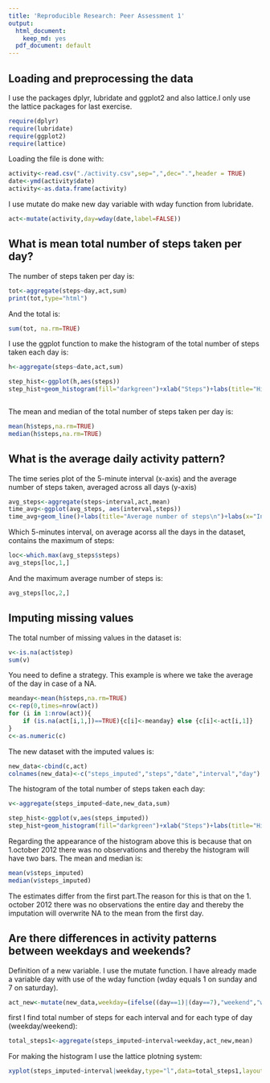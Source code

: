 ```yaml
---
title: 'Reproducible Research: Peer Assessment 1'
output:
  html_document:
    keep_md: yes
  pdf_document: default
---
```



## Loading and preprocessing the data

I use the packages dplyr, lubridate and ggplot2 and also lattice.I only use the lattice packages for last exercise. 

```r
require(dplyr)
require(lubridate)
require(ggplot2)
require(lattice)
```
Loading the file is done with:

```r
activity<-read.csv("./activity.csv",sep=",",dec=".",header = TRUE)
date<-ymd(activity$date)
activity<-as.data.frame(activity)
```

I use mutate do make new day variable with wday function from lubridate.
```r

act<-mutate(activity,day=wday(date,label=FALSE))

```
## What is mean total number of steps taken per day?

The number of steps taken per day is: 
```r


tot<-aggregate(steps~day,act,sum)
print(tot,type="html")

```
And the total is: 
```r
sum(tot, na.rm=TRUE)

```

I use the ggplot function to make the histogram of the total number of steps taken each day is: 
```r
h<-aggregate(steps~date,act,sum)

step_hist<-ggplot(h,aes(steps))
step_hist+geom_histogram(fill="darkgreen")+xlab("Steps")+labs(title="Histogram of total number of steps\n")



```

The mean and median of the total number of steps taken per day is:

```r
mean(h$steps,na.rm=TRUE)
median(h$steps,na.rm=TRUE)
```


## What is the average daily activity pattern?



The time series plot of the 5-minute interval (x-axis) and the average number of steps taken, averaged across all days (y-axis)
```r
avg_steps<-aggregate(steps~interval,act,mean)
time_avg<-ggplot(avg_steps, aes(interval,steps))
time_avg+geom_line()+labs(title="Average number of steps\n")+labs(x="Interval")+labs(y="Average Steps")
```

Which 5-minutes interval, on average acorss all the days in the dataset, 
contains the maximum of steps:
```r
loc<-which.max(avg_steps$steps)
avg_steps[loc,1,]

```
And the maximum average number of steps is: 
```r
avg_steps[loc,2,]
```



## Imputing missing values

The total number of missing values in the dataset is:

```r
v<-is.na(act$step)
sum(v)

```
You need to define a strategy. This example is where we take the average of the day in case of a NA. 
```r
meanday<-mean(h$steps,na.rm=TRUE)
c<-rep(0,times=nrow(act))
for (i in 1:nrow(act)){ 
    if (is.na(act[i,1,])==TRUE){c[i]<-meanday} else {c[i]<-act[i,1]}
}
c<-as.numeric(c)
```

The new dataset with the imputed values is: 
```r
new_data<-cbind(c,act)
colnames(new_data)<-c("steps_imputed","steps","date","interval","day")
```

The histogram of the total number of steps taken each day: 
```r
v<-aggregate(steps_imputed~date,new_data,sum)

step_hist<-ggplot(v,aes(steps_imputed))
step_hist+geom_histogram(fill="darkgreen")+xlab("Steps")+labs(title="Histogram of total number of steps\n")

```

Regarding the appearance of the histogram above this is because that on 1.october 2012 there was no observations and thereby the histogram will have two bars. The mean and median is: 

```r
mean(v$steps_imputed)
median(v$steps_imputed)

```

The estimates differ from the first part.The reason for this is that on the 1. october 2012 there was no observations the entire day and thereby the imputation will overwrite NA to the mean from the first day. 


## Are there differences in activity patterns between weekdays and weekends?

Definition of a new variable. I use the mutate function. I have already made a variable day with use of the wday function (wday equals 1 on sunday and 7 on saturday).

```r
act_new<-mutate(new_data,weekday=(ifelse((day==1)|(day==7),"weekend","weekday")))

```
first I find total number of steps for each interval and for each type of day (weekday/weekend):
```r
total_steps1<-aggregate(steps_imputed~interval+weekday,act_new,mean)
```
For making the histogram I use the lattice plotning system:


```r
xyplot(steps_imputed~interval|weekday,type="l",data=total_steps1,layout=c(1,2),xlab="Interval", ylab="Number of steps")
```
